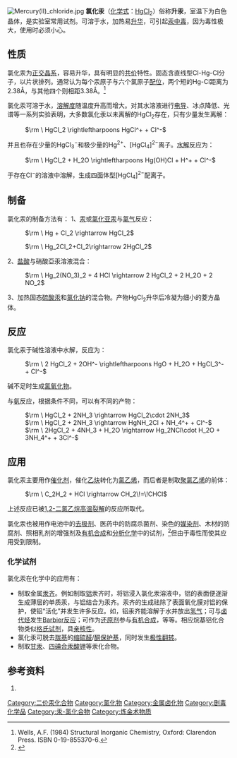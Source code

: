 {{Chembox
| Name = 氯化汞
| ImageFile = Lühuagong(II).JPG
| ImageName = 氯化汞(II)
| ImageSize = 150px
| ImageFile1 = Mercury(II)chloride.png
| ImageSize1 = 200px
| ImageName1 = 氯化汞
| ImageFile2 =Mercury(II)-chloride-3D-vdW.png
| ImageFileL2 = Mercury(II)-chloride-xtal-1980-3D-balls.png
| ImageFileR2 = Mercury(II)-chloride-xtal-3D-SF.png
| ImageSizeL2 = 140
| ImageSizeR2 = 140
| IUPACName = Mercury(II) chloride<br />Mercury dichloride
| OtherNames = 氯化高汞、二氯化汞、<br />升汞、氯化汞(II)
| Section1 = {{Chembox Identifiers
| CASNo = 7487-94-7
| CASNo_Ref = {{cascite|correct|CAS}}
|  EINECS  =  231-299-8
|  RTECS  =  OV9100000
|  UNNumber  =  1624
|  PubChem  =  24085
|  ChemSpiderID_Ref  = {{chemspidercite|changed|chemspider}}|  ChemSpiderID  =  22517
|  KEGG_Ref  = {{keggcite|changed|kegg}}|  KEGG  =  C13377
|  SMILES  =  Cl[Hg]Cl
|  StdInChI_Ref  = {{stdinchicite|changed|chemspider}}|  StdInChI  =  1S/2ClH.Hg/h2*1H;/q;;+2/p-2
}}
| Section2 = {{Chembox Properties
| Formula = HgCl<sub>2</sub>
| MolarMass = 271.52
| Appearance = 白色固体
| Density = 5.43 g/cm³ (固)
| Solubility = 7.4 g/100 ml (20 °C)
| Solvent = 其他溶剂
| SolubleOther = 33 g/100 ml (25 °C)
| MeltingPt = 277 °C
| BoilingPt = 302 °C
  }}
| Section3 = {{Chembox Structure
| MolShape = [[直线形分子构型|直线形]]
| Coordination = [[直线形分子构型|直线形]]
| CrystalStruct =
| Dipole = 0
  }}
| Section7 = {{Chembox Hazards
| EUClass = 极毒 ('''T+''')<br />对环境有害 ('''N''')
| RPhrases = {{R28}}, {{R34}}, {{R48/24/25}}, {{R50/53}}
| SPhrases = {{S1/2}}, {{S36/37/39}}, {{S45}}, {{S60}}, {{S61}}
|   NFPA-H = 4 
|   NFPA-F = 0 
|   NFPA-R = 0 
| FlashPt = 不可燃
  }}
| Section8 = {{Chembox Related
| OtherAnions = [[氟化汞|HgF<sub>2</sub>]]、[[溴化汞|HgBr<sub>2</sub>]]、[[碘化汞|HgI<sub>2</sub>]]
| OtherCations = [[氯化锌|ZnCl<sub>2</sub>]]、[[氯化镉|CdCl<sub>2</sub>]]、[[氯化亚汞|Hg<sub>2</sub>Cl<sub>2</sub>]]
  }}
}}
[[File:Mercury(II)_chloride.jpg|right]]
'''氯化汞'''（[[化学式|化学式]]：[[汞|Hg]][[氯|Cl]]<sub>2</sub>）俗称'''升汞'''，室温下为白色晶体，是实验室常用试剂。可溶于水，加热易[[升华|升华]]，可引起[[汞中毒|汞中毒]]，因为毒性极大，使用时必须小心。

== 性质 ==

氯化汞为[[正交晶系|正交晶系]]，容易升华，具有明显的[[共价|共价]]特性。固态含直线型Cl-Hg-Cl分子，以片状排列。通常认为每个汞原子与六个氯原子[[配位|配位]]，两个短的Hg-Cl距离为2.38Å，与其他四个则相距3.38Å。<ref>Wells, A.F. (1984) Structural Inorganic Chemistry, Oxford: Clarendon Press. ISBN 0-19-855370-6.</ref>

氯化汞可溶于水，[[溶解度|溶解度]]随温度升高而增大。对其水溶液进行[[电导|电导]]、冰点降低、光谱等一系列实验表明，大多数氯化汞以未离解的HgCl<sub>2</sub>存在，只有少量发生离解：

: <math>\rm \ HgCl_2 \rightleftharpoons HgCl^+ + Cl^-</math>

并且也存在少量的HgCl<sub>3</sub><sup>−</sup>和极少量的Hg<sup>2+</sup>、[HgCl<sub>4</sub>]<sup>2−</sup>离子。[[水解|水解]]反应为：

: <math>\rm \ HgCl_2 + H_2O \rightleftharpoons Hg(OH)Cl + H^+ + Cl^-</math>

于存在Cl<sup>−</sup>的溶液中溶解，生成四面体型[HgCl<sub>4</sub>]<sup>2−</sup>配离子。

== 制备 ==

氯化汞的制备方法有：
1、[[汞|汞]]或[[氯化亚汞|氯化亚汞]]与[[氯气|氯气]]反应：

: <math>\rm \ Hg + Cl_2 \rightarrow HgCl_2</math>

: <math>\rm \ Hg_2Cl_2+Cl_2\rightarrow 2HgCl_2</math>

2、[[盐酸|盐酸]]与硝酸亞汞溶液混合：

: <math>\rm \ Hg_2(NO_3)_2 + 4 HCl \rightarrow 2 HgCl_2 + 2 H_2O + 2 NO_2</math>

3、加热固态[[硫酸汞|硫酸汞]]和[[氯化钠|氯化钠]]的混合物。产物HgCl<sub>2</sub>升华后冷凝为细小的菱方晶体。

== 反应 ==

氯化汞于碱性溶液中水解，反应为：

: <math>\rm \ 2 HgCl_2 + 2OH^- \rightleftharpoons HgO + H_2O + HgCl_3^- + Cl^-</math>

碱不足时生成[[氯氧化物|氯氧化物]]。

与[[氨|氨]]反应，根据条件不同，可以有不同的产物：

: <math>\rm \ HgCl_2 + 2NH_3 \rightarrow HgCl_2\cdot 2NH_3</math>
: <math>\rm \ HgCl_2 + 2NH_3 \rightarrow HgNH_2Cl + NH_4^+ + Cl^-</math>
: <math>\rm \ 2HgCl_2 + 4NH_3 + H_2O \rightarrow Hg_2NCl\cdot H_2O + 3NH_4^+ + 3Cl^-</math>

== 应用 ==

氯化汞主要用作[[催化剂|催化剂]]，催化[[乙炔|乙炔]]转化为[[氯乙烯|氯乙烯]]，而后者是制取[[聚氯乙烯|聚氯乙烯]]的前体：

: <math>\rm \ C_2H_2  +  HCl \rightarrow CH_2\!=\!CHCl</math>

上述反应已被[[1,2-二氯乙烷|1,2-二氯乙烷]][[高温裂解|高温裂解]]的反应所取代。

氯化汞也被用作电池中的[[去极剂|去极剂]]、医药中的防腐杀菌剂、染色的[[媒染剂|媒染剂]]、木材的防腐剂、照相乳剂的增强剂及[[有机合成|有机合成]]和[[分析化学|分析化学]]中的试剂，<ref>{{Cite book|chapter=Mercury, Mercury Alloys, and Mercury Compounds|first=Matthias|last4=Halbach|first4=Stefan|last3=Wühl-Couturier|first3=Gabriele|last2=Jönk|first2=Peter|last=Simon|language=en|title=Ullmann's Encyclopedia of Industrial Chemistry|doi=10.1002/14356007.a16_269.pub2|pages=a16_269.pub2|isbn=978-3-527-30673-2|location=Weinheim, Germany|date=2006-12-15|publisher=Wiley-VCH Verlag GmbH & Co. KGaA|url=http://doi.wiley.com/10.1002/14356007.a16_269.pub2|editor-last=Wiley-VCH Verlag GmbH & Co. KGaA}}</ref>但由于毒性而使其应用受到限制。

=== 化学试剂 ===

氯化汞在化学中的应用有：

* 制取金属[[汞齐|汞齐]]。例如制取[[铝|铝]]汞齐时，将铝浸入氯化汞溶液中，铝的表面便逐渐生成薄层的单质汞，与铝结合为汞齐。汞齐的生成祛除了表面氧化膜对铝的保护，使铝“活化”并发生许多反应。如，铝汞齐能溶解于水并放出[[氢气|氢气]]；可与[[卤代烃|卤代烃]]发生[[Barbier反应|Barbier反应]]；可作为[[还原剂|还原剂]]参与[[有机合成|有机合成]]，等等。相应烷基铝化合物类似[[格氏试剂|格氏试剂]]，具[[亲核性|亲核性]]。
* 氯化汞可脱去[[羰基|羰基]]的[[缩硫醛|缩硫醛]]/[[缩硫酮|酮]][[保护基|保护基]]，同时发生[[极性翻转|极性翻转]]。
* 制取[[甘汞|甘汞]]、[[四碘合汞酸钾|四碘合汞酸钾]]等汞化合物。

== 参考资料 ==

# {{1911}}

{{reflist}}

{{汞化合物}}
{{氯化物}}
[[Category:二价汞化合物|Category:二价汞化合物]]
[[Category:氯化物|Category:氯化物]]
[[Category:金属卤化物|Category:金属卤化物]]
[[Category:剧毒化学品|Category:剧毒化学品]]
[[Category:汞-氯化合物|Category:汞-氯化合物]]
[[Category:炼金术物质|Category:炼金术物质]]